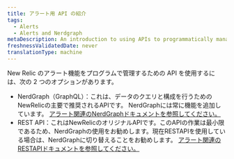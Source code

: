 ```yaml
---
title: アラート用 API の紹介
tags:
  - Alerts
  - Alerts and Nerdgraph
metaDescription: An introduction to using APIs to programmatically manage New Relic's alerting features.
freshnessValidatedDate: never
translationType: machine
---
```


New Relic のアラート機能をプログラムで管理するための API を使用するには、次の 2 つのオプションがあります。

* NerdGraph（GraphQL）：これは、データのクエリと構成を行うためのNewRelicの主要で推奨されるAPIです。 NerdGraphには常に機能を追加しています。 [アラート関連のNerdGraphドキュメントを参照してください。](/docs/alerts-applied-intelligence/new-relic-alerts/advanced-alerts/alerts-nerdgraph/nerdgraph-api-examples)
* REST API：これはNewRelicのオリジナルAPIです。このAPIの作業は最小限であるため、NerdGraphの使用をお勧めします。現在RESTAPIを使用している場合は、NerdGraphに切り替えることをお勧めします。 [アラート関連のRESTAPIドキュメントを参照してください。](/docs/alerts-applied-intelligence/new-relic-alerts/advanced-alerts/rest-api-alerts/rest-api-calls-alerts)